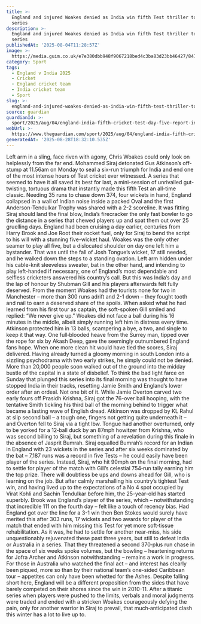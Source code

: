 ```yaml
---
title: >-
  England and injured Woakes denied as India win fifth Test thriller to draw
  series
description: >-
  England and injured Woakes denied as India win fifth Test thriller to draw
  series
publishedAt: '2025-08-04T11:28:57Z'
image: >-
  https://media.guim.co.uk/e7e380dbb948f9067218bed4c3ba83d23bb46427/847_1178_4502_3604/500.jpg
category: Sport
tags:
  - England v India 2025
  - Cricket
  - England cricket team
  - India cricket team
  - Sport
slug: >-
  england-and-injured-woakes-denied-as-india-win-fifth-test-thriller-to-draw-series
source: guardian
guardianId: >-
  sport/2025/aug/04/england-india-fifth-cricket-test-day-five-report-injured-woakes-drawn-series
webUrl: >-
  https://www.theguardian.com/sport/2025/aug/04/england-india-fifth-cricket-test-day-five-report-injured-woakes-drawn-series
generatedAt: '2025-08-28T18:32:10.535Z'
---
```

Left arm in a sling, face riven with agony, Chris Woakes could only look on helplessly from the far end. Mohammed Siraj detonated Gus Atkinson’s off-stump at 11.56am on Monday to seal a six-run triumph for India and end one of the most intense hours of Test cricket ever witnessed. A series that seemed to have it all saved its best for last, a mini-session of unrivalled gut-twisting, tortuous drama that instantly made this fifth Test an all-time classic. Needing 35 runs to chase down 374, four wickets in hand, England collapsed in a wall of Indian noise inside a packed Oval and the first Anderson-Tendulkar Trophy was shared with a 2-2 scoreline. It was fitting Siraj should land the final blow, India’s firecracker the only fast bowler to go the distance in a series that chewed players up and spat them out over 25 gruelling days. England had been cruising a day earlier, centuries from Harry Brook and Joe Root their rocket fuel, only for Siraj to bend the script to his will with a stunning five-wicket haul. Woakes was the only other seamer to play all five, but a dislocated shoulder on day one left him a bystander. That was until the fall of Josh Tongue’s wicket, 17 still needed, and he walked down the steps to a standing ovation. Left arm hidden under his cable-knit sleeveless sweater, bat in the other hand, and intending to play left-handed if necessary, one of England’s most dependable and selfless cricketers answered his country’s call. But this was India’s day and the lap of honour by Shubman Gill and his players afterwards felt fully deserved. From the moment Woakes had the tourists none for two in Manchester – more than 300 runs adrift and 2-1 down – they fought tooth and nail to earn a deserved share of the spoils. When asked what he had learned from his first tour as captain, the soft-spoken Gill smiled and replied: “We never give up.” Woakes did not face a ball during his 16 minutes in the middle, albeit simply running left him in distress every time. Atkinson protected him in 13 balls, scampering a bye, a two, and single to keep it that way. One full‑blooded heave from the Surrey man, tipped over the rope for six by Akash Deep, gave the seemingly outnumbered England fans hope. When one more clean hit would have tied the scores, Siraj delivered. Having already turned a gloomy morning in south London into a sizzling psychodrama with two early strikes, he simply could not be denied. More than 20,000 people soon walked out of the ground into the midday bustle of the capital in a state of disbelief. To think the bad light farce on Sunday that plunged this series into its final morning was thought to have stopped India in their tracks, resetting Jamie Smith and England’s lower order after an ordeal. Not one bit of it. While Jamie Overton carved two early fours off Prasidh Krishna, Siraj got the 76-over ball hooping, with the tentative Smith tickling his third ball of the morning behind to trigger what became a lasting wave of English dread. Atkinson was dropped by KL Rahul at slip second ball – a tough one, fingers not getting quite underneath it – and Overton fell to Siraj via a tight lbw. Tongue had another overturned, only to be yorked for a 12‑ball duck by an 87mph howitzer from Krishna, who was second billing to Siraj, but something of a revelation during this finale in the absence of Jasprit Bumrah. Siraj equalled Bumrah’s record for an Indian in England with 23 wickets in the series and after six weeks dominated by the bat – 7,187 runs was a record in five Tests – he could easily have been player of the series. Instead, Siraj, who hit 90mph on the final morning, had to settle for player of the match with Gill’s celestial 754‑run tally earning him the top prize. There will doubtless be ups and downs ahead for Gill, who is learning on the job. But after calmly marshalling his country’s tightest Test win, and having lived up to the expectations of a No 4 spot occupied by Virat Kohli and Sachin Tendulkar before him, the 25-year-old has started superbly. Brook was England’s player of the series, which – notwithstanding that incredible 111 on the fourth day – felt like a touch of recency bias. Had England got over the line for a 3-1 win then Ben Stokes would surely have merited this after 303 runs, 17 wickets and two awards for player of the match that ended with him missing this Test for yet more soft‑tissue rehabilitation. As it was, he had to settle for another near-miss, his side unquestionably rejuvenated these past three years, but still to defeat India or Australia in a series. That they threatened a second 370‑plus run chase in the space of six weeks spoke volumes, but the bowling – heartening returns for Jofra Archer and Atkinson notwithstanding – remains a work in progress. For those in Australia who watched the final act – and interest has clearly been piqued, more so than by their national team’s one-sided Caribbean tour – appetites can only have been whetted for the Ashes. Despite falling short here, England will be a different proposition from the sides that have barely competed on their shores since the win in 2010-11. After a titanic series when players were pushed to the limits, verbals and moral judgments were traded and ended with a stricken Woakes courageously defying the pain, only for another warrior in Siraj to prevail, that much‑anticipated clash this winter has a lot to live up to.
